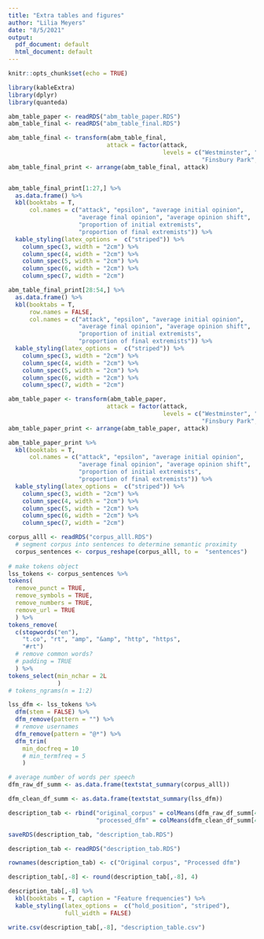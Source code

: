 ```yaml
---
title: "Extra tables and figures"
author: "Lilia Meyers"
date: "8/5/2021"
output:
  pdf_document: default
  html_document: default
---
```


```r
knitr::opts_chunk$set(echo = TRUE)
```

```r
library(kableExtra)
library(dplyr)
library(quanteda)
```


```r
abm_table_paper <- readRDS("abm_table_paper.RDS")
abm_table_final <- readRDS("abm_table_final.RDS")

abm_table_final <- transform(abm_table_final,
                            attack = factor(attack,
                                            levels = c("Westminster", "Manchester Arena", "London Bridge",
                                                       "Finsbury Park", "Parsons Green", "Uniform initial opinions")))
abm_table_final_print <- arrange(abm_table_final, attack)


abm_table_final_print[1:27,] %>%
  as.data.frame() %>% 
  kbl(booktabs = T, 
      col.names = c("attack", "epsilon", "average initial opinion",
                    "average final opinion", "average opinion shift",
                    "proportion of initial extremists",
                    "proportion of final extremists")) %>% 
  kable_styling(latex_options =  c("striped")) %>% 
    column_spec(3, width = "2cm") %>% 
    column_spec(4, width = "2cm") %>% 
    column_spec(5, width = "2cm") %>% 
    column_spec(6, width = "2cm") %>% 
    column_spec(7, width = "2cm") 

abm_table_final_print[28:54,] %>%
  as.data.frame() %>% 
  kbl(booktabs = T, 
      row.names = FALSE,
      col.names = c("attack", "epsilon", "average initial opinion",
                    "average final opinion", "average opinion shift",
                    "proportion of initial extremists",
                    "proportion of final extremists")) %>% 
  kable_styling(latex_options =  c("striped")) %>% 
    column_spec(3, width = "2cm") %>% 
    column_spec(4, width = "2cm") %>% 
    column_spec(5, width = "2cm") %>% 
    column_spec(6, width = "2cm") %>% 
    column_spec(7, width = "2cm") 
```

```r
abm_table_paper <- transform(abm_table_paper,
                            attack = factor(attack,
                                            levels = c("Westminster", "Manchester Arena", "London Bridge",
                                                       "Finsbury Park", "Parsons Green", "Uniform initial opinions")))
abm_table_paper_print <- arrange(abm_table_paper, attack)

abm_table_paper_print %>% 
  kbl(booktabs = T, 
      col.names = c("attack", "epsilon", "average initial opinion",
                    "average final opinion", "average opinion shift",
                    "proportion of initial extremists",
                    "proportion of final extremists")) %>% 
  kable_styling(latex_options =  c("striped")) %>% 
    column_spec(3, width = "2cm") %>% 
    column_spec(4, width = "2cm") %>% 
    column_spec(5, width = "2cm") %>% 
    column_spec(6, width = "2cm") %>% 
    column_spec(7, width = "2cm") 

```

```r
corpus_alll <- readRDS("corpus_alll.RDS")
  # segment corpus into sentences to determine semantic proximity 
  corpus_sentences <- corpus_reshape(corpus_alll, to =  "sentences")
  
# make tokens object
lss_tokens <- corpus_sentences %>%
tokens(
  remove_punct = TRUE,
  remove_symbols = TRUE,
  remove_numbers = TRUE,
  remove_url = TRUE
  ) %>% 
tokens_remove(
  c(stopwords("en"), 
    "t.co", "rt", "amp", "&amp", "http", "https",
    "#rt")
  # remove common words?
  # padding = TRUE
  ) %>% 
tokens_select(min_nchar = 2L
              )
# tokens_ngrams(n = 1:2)

lss_dfm <- lss_tokens %>% 
  dfm(stem = FALSE) %>% 
  dfm_remove(pattern = "") %>% 
  # remove usernames 
  dfm_remove(pattern = "@*") %>%
  dfm_trim(
    min_docfreq = 10
    # min_termfreq = 5
    )
```

```r
# average number of words per speech 
dfm_raw_df_summ <- as.data.frame(textstat_summary(corpus_alll))

dfm_clean_df_summ <- as.data.frame(textstat_summary(lss_dfm))

description_tab <- rbind("original_corpus" = colMeans(dfm_raw_df_summ[4:11], na.rm = TRUE),
                         "processed_dfm" = colMeans(dfm_clean_df_summ[4:11], na.rm = TRUE)) 

saveRDS(description_tab, "description_tab.RDS")  
```

```r
description_tab <- readRDS("description_tab.RDS")

rownames(description_tab) <- c("Original corpus", "Processed dfm")

description_tab[,-8] <- round(description_tab[,-8], 4)

description_tab[,-8] %>%
  kbl(booktabs = T, caption = "Feature frequencies") %>% 
  kable_styling(latex_options =  c("hold_position", "striped"),
                full_width = FALSE)
```

```r
write.csv(description_tab[,-8], "description_table.csv")
```

